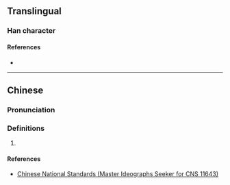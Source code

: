 {{character info}}
==Translingual==

===Han character===
{{Han char|rn=61|rad=心|as=09|sn=12|four=|canj=PTLK|ids=⿰忄英}}

====References====
* {{Han ref|kx=0396.071|hdz=42326.051|uh=6125|ud=24869}}

----

==Chinese==
{{zh-forms}}

===Pronunciation===
{{zh-pron
|m=yīng
|c=
|mc=
|oc=
|ma=
|cat=
}}

===Definitions===
{{zh-hanzi}}

# {{rfdef|zh}}

====References====
* [http://www.cns11643.gov.tw/AIDB/query_general_view.do?page=3&code=6479 Chinese National Standards (Master Ideographs Seeker for CNS 11643)]